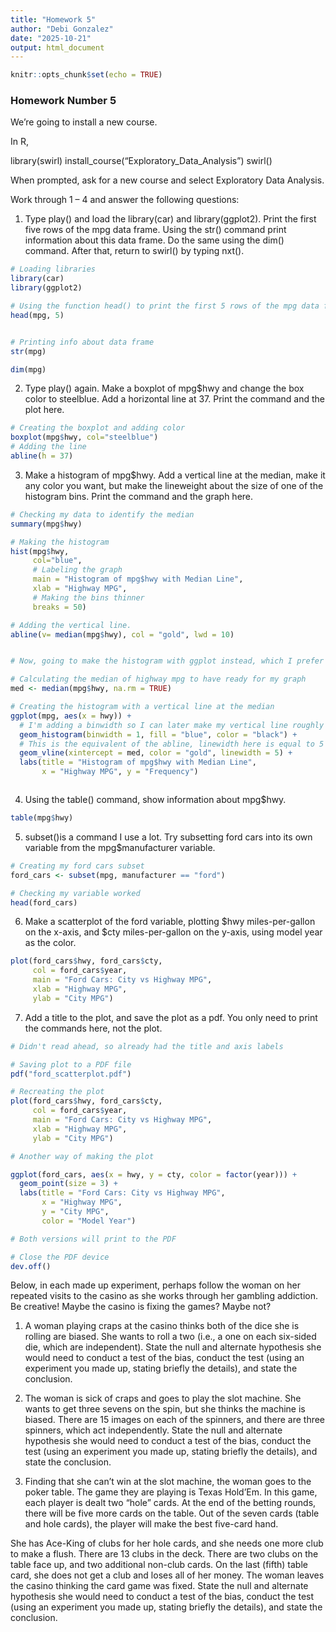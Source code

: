 ```yaml
---
title: "Homework 5"
author: "Debi Gonzalez"
date: "2025-10-21"
output: html_document
---
```


```r
knitr::opts_chunk$set(echo = TRUE)
```

### Homework Number 5

We’re going to install a new course.

In R, 

library(swirl)
install_course("Exploratory_Data_Analysis")
swirl()

When prompted, ask for a new course and select Exploratory Data Analysis.

Work through 1 – 4 and answer the following questions:

1)	Type play() and load the library(car) and library(ggplot2). Print the first five rows of the mpg data frame. Using the str() command print information about this data frame. Do the same using the dim() command. After that, return to swirl() by typing nxt().

```r

# Loading libraries
library(car)
library(ggplot2)

# Using the function head() to print the first 5 rows of the mpg data frame.
head(mpg, 5)


# Printing info about data frame
str(mpg)

dim(mpg)
```


2)	Type play() again. Make a boxplot of mpg$hwy and change the box color to steelblue. Add a horizontal line at 37. Print the command and the plot here.

```r

# Creating the boxplot and adding color
boxplot(mpg$hwy, col="steelblue")
# Adding the line
abline(h = 37)

```


3)	Make a histogram of mpg$hwy. Add a vertical line at the median, make it any color you want, but make the lineweight about the size of one of the histogram bins. Print the command and the graph here.

```r

# Checking my data to identify the median
summary(mpg$hwy)

# Making the histogram
hist(mpg$hwy, 
     col="blue", 
     # Labeling the graph
     main = "Histogram of mpg$hwy with Median Line",
     xlab = "Highway MPG",
     # Making the bins thinner
     breaks = 50)

# Adding the vertical line.
abline(v= median(mpg$hwy), col = "gold", lwd = 10)


# Now, going to make the histogram with ggplot instead, which I prefer

# Calculating the median of highway mpg to have ready for my graph
med <- median(mpg$hwy, na.rm = TRUE)

# Creating the histogram with a vertical line at the median
ggplot(mpg, aes(x = hwy)) +
  # I'm adding a binwidth so I can later make my vertical line roughly the same size as my bin width.
  geom_histogram(binwidth = 1, fill = "blue", color = "black") +
  # This is the equivalent of the abline, linewidth here is equal to 5 so it's the same size as the bins.
  geom_vline(xintercept = med, color = "gold", linewidth = 5) +
  labs(title = "Histogram of mpg$hwy with Median Line",
       x = "Highway MPG", y = "Frequency")



```


4)	Using the table() command, show information about mpg$hwy.

```r

table(mpg$hwy)

```


5)	subset()is a command I use a lot. Try subsetting ford cars into its own variable from the mpg$manufacturer variable.


```r

# Creating my ford cars subset
ford_cars <- subset(mpg, manufacturer == "ford")

# Checking my variable worked
head(ford_cars)
```

6)	Make a scatterplot of the ford variable, plotting $hwy miles-per-gallon on the x-axis, and $cty miles-per-gallon on the y-axis, using model year as the color.

```r

plot(ford_cars$hwy, ford_cars$cty, 
     col = ford_cars$year,
     main = "Ford Cars: City vs Highway MPG",
     xlab = "Highway MPG",
     ylab = "City MPG")

```


7)	Add a title to the plot, and save the plot as a pdf. You only need to print the commands here, not the plot.

```r
# Didn't read ahead, so already had the title and axis labels

# Saving plot to a PDF file
pdf("ford_scatterplot.pdf")

# Recreating the plot
plot(ford_cars$hwy, ford_cars$cty, 
     col = ford_cars$year,
     main = "Ford Cars: City vs Highway MPG",
     xlab = "Highway MPG",
     ylab = "City MPG")

# Another way of making the plot

ggplot(ford_cars, aes(x = hwy, y = cty, color = factor(year))) +
  geom_point(size = 3) +
  labs(title = "Ford Cars: City vs Highway MPG",
       x = "Highway MPG",
       y = "City MPG",
       color = "Model Year")

# Both versions will print to the PDF

# Close the PDF device
dev.off()

```

Below, in each made up experiment, perhaps follow the woman on her repeated visits to the casino as she works through her gambling addiction. Be creative! Maybe the casino is fixing the games? Maybe not?


1.	A woman playing craps at the casino thinks both of the dice she is rolling are biased. She wants to roll a two (i.e., a one on each six-sided die, which are independent). State the null and alternate hypothesis she would need to conduct a test of the bias, conduct the test (using an experiment you made up, stating briefly the details), and state the conclusion.

2.	The woman is sick of craps and goes to play the slot machine. She wants to get three sevens on the spin, but she thinks the machine is biased. There are 15 images on each of the spinners, and there are three spinners, which act independently. State the null and alternate hypothesis she would need to conduct a test of the bias, conduct the test (using an experiment you made up, stating briefly the details), and state the conclusion.

3.	Finding that she can’t win at the slot machine, the woman goes to the poker table. The game they are playing is Texas Hold’Em. In this game, each player is dealt two “hole” cards. At the end of the betting rounds, there will be five more cards on the table. Out of the seven cards (table and hole cards), the player will make the best five-card hand.

She has Ace-King of clubs for her hole cards, and she needs one more club to make a flush. There are 13 clubs in the deck. There are two clubs on the table face up, and two additional non-club cards. On the last (fifth) table card, she does not get a club and loses all of her money. The woman leaves the casino thinking the card game was fixed. State the null and alternate hypothesis she would need to conduct a test of the bias, conduct the test (using an experiment you made up, stating briefly the details), and state the conclusion. 



